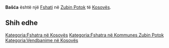 {{Fshat në Kosovës
 | Emri                = Bašća
 | EmriAlt                = Basca,Bašća
 | Emri (Rasa dhanore) = 
 | Figura              = 
 | Shteti              = Kosovës
 | Komuna              = Zubin Potok
 | Kodi postar         = 
 | Sipërfaqja          = 

 | Popullsia           = 

 | Regj. i popullsisë  = 
 | Dend. e popullsisë  = 
 | Faqja zyrtare       = 
 <!--- Koordinatat ----> 
 | Gjerësia            = 42.94417
 | Gjatësia            = 20.54944
 | Lartësia            = 
}}
'''Bašća''' është një [[Fshati]] në [[Zubin Potok]] të [[Kosovës]].

<!-- == Gjeografia == -->
<!-- == Historia == -->
<!-- == Demografia == -->
== Shih edhe ==
{{Komuna Zubin Potok}}
{{Kosovo-Administrata-Cung}}

[[Kategoria:Fshatra në Kosovës]]
[[Kategoria:Fshatra në Kommunes Zubin Potok]]
[[Kategoria:Vendbanime në Kosovës]]